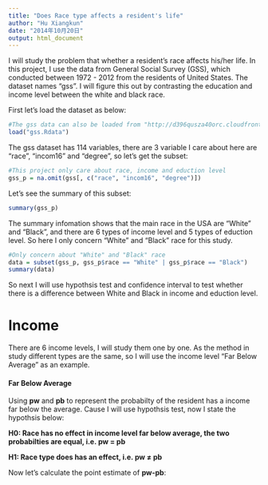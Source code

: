 ```yaml
---
title: "Does Race type affects a resident's life"
author: "Hu Xiangkun"
date: "2014年10月20日"
output: html_document
---
```


I will study the problem that whether a resident's race affects his/her life. In this project, I use the data from General Social Survey (GSS), which conducted between 1972 - 2012 from the residents of United States. The dataset names "gss". I will figure this out by contrasting the education and income level between the white and black race.

First let's load the dataset as below:

```r
#The gss data can also be loaded from "http://d396qusza40orc.cloudfront.net/statistics/project/gss.Rdata"
load("gss.Rdata")
```

The gss dataset has 114 variables, there are 3 variable I care about here are "race", "incom16" and "degree", so let's get the subset:

```r
#This project only care about race, income and eduction level
gss_p = na.omit(gss[, c("race", "incom16", "degree")])
```

Let's see the summary of this subset:

```r
summary(gss_p)
```

The summary infomation shows that the main race in the USA are "White" and "Black", and there are 6 types of income level and 5 types of eduction level. So here I only concern "White" and "Black" race for this study.

```r
#Only concern about "White" and "Black" race
data = subset(gss_p, gss_p$race == "White" | gss_p$race == "Black")
summary(data)
```

So next I will use hypothsis test and confidence interval to test whether there is a difference between White and Black in income and eduction level.

Income
===========
There are 6 income levels, I will study them one by one. As the method in study different types are the same, so I will use the income level "Far Below Average" as an example.

#### Far Below Average
Using **pw** and **pb** to represent the probabilty of the resident has a income far below the average. Cause I will use hypothsis test, now I state the hypothsis below:

**H0: Race has no effect in income level far below average, the two probabilties are equal, i.e. pw = pb** 

**H1: Race type does has an effect, i.e. pw ≠ pb**

Now let's calculate the point estimate of **pw-pb**:

```r

```







